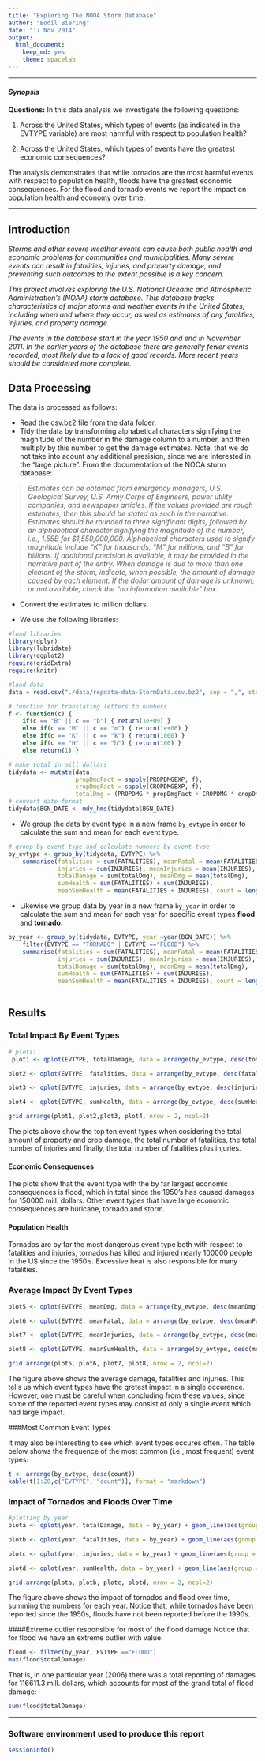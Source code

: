```yaml
---
title: "Exploring The NOOA Storm Database"
author: "Bodil Biering"
date: "17 Nov 2014"
output:
  html_document:
    keep_md: yes
    theme: spacelab
---
```



***
#### *Synopsis* 
**Questions:**
In this data analysis we investigate the following questions:

1. Across the United States, which types of events (as indicated in the EVTYPE variable) are most harmful with respect to population health?

2. Across the United States, which types of events have the greatest economic consequences?  

The analysis demonstrates that while tornados are the most harmful events with respect to population health, floods have the greatest economic consequences.
For the flood and tornado events we report the impact on population health and economy over time.

***
## Introduction

*Storms and other severe weather events can cause both public health and economic problems for communities and municipalities. Many severe events can result in fatalities, injuries, and property damage, and preventing such outcomes to the extent possible is a key concern.*

*This project involves exploring the U.S. National Oceanic and Atmospheric Administration's (NOAA) storm database. This database tracks characteristics of major storms and weather events in the United States, including when and where they occur, as well as estimates of any fatalities, injuries, and property damage.*

*The events in the database start in the year 1950 and end in November 2011. In the earlier years of the database there are generally fewer events recorded, most likely due to a lack of good records. More recent years should be considered more complete.*

## Data Processing

The data is processed as follows:

* Read the csv.bz2 file from the data folder.
* Tidy the data by transforming alphabetical characters signifying the magnitude of the number in the damage column to a number, and then multiply by this number to get the damage estimates.
Note, that we do not take into acount any additional presision, since we are interested in the "large picture".
From the documentation of the NOOA storm database:

> *Estimates can be obtained from emergency managers, U.S. Geological Survey, U.S. Army Corps of Engineers, power utility companies, and newspaper articles. If the values provided are rough estimates, then this should be stated as such in the narrative. Estimates should be rounded to three significant digits, followed by an alphabetical character signifying the magnitude of the number, i.e., 1.55B for $1,550,000,000. Alphabetical characters used to signify magnitude include “K” for thousands, “M” for millions, and “B” for billions. If additional precision is available, it may be provided in the narrative part of the entry. When damage is due to more than one element of the storm, indicate, when possible, the amount of damage caused by each element. If the dollar amount of damage is unknown, or not available, check the “no information available” box.*

* Convert the estimates to million dollars.



* We use the following libraries:
```r
#load libraries
library(dplyr)
library(lubridate)
library(ggplot2)
require(gridExtra)
require(knitr)
```


```r
#load data
data = read.csv("./data/repdata-data-StormData.csv.bz2", sep = ",", stringsAsFactors=TRUE)

# function for translating letters to numbers
f <- function(c) {
    if(c == "B" || c == "b") { return(1e+09) } 
    else if(c == "M" || c == "m") { return(1e+06) } 
    else if(c == "K" || c == "k") { return(1000) }
    else if(c == "H" || c == "h") { return(100) } 
    else return(1) }

# make total in mill dollars
tidydata <- mutate(data, 
                   propDmgFact = sapply(PROPDMGEXP, f), 
                   cropDmgFact = sapply(CROPDMGEXP, f), 
                   totalDmg = (PROPDMG * propDmgFact + CROPDMG * cropDmgFact)/1e+06)
# convert date format
tidydata$BGN_DATE <- mdy_hms(tidydata$BGN_DATE)
```




* We group the data by event type in a new frame ```by_evtype``` in order to calculate the sum and mean for each event type.
```r
# group by event type and calculate numbers by event type
by_evtype <- group_by(tidydata, EVTYPE) %>% 
    summarise(fatalities = sum(FATALITIES), meanFatal = mean(FATALITIES), 
              injuries = sum(INJURIES), meanInjuries = mean(INJURIES), 
              totalDamage = sum(totalDmg), meanDmg = mean(totalDmg), 
              sumHealth = sum(FATALITIES) + sum(INJURIES), 
              meanSumHealth = mean(FATALITIES + INJURIES), count = length(EVTYPE))

```

* Likewise we group data by year in a new frame ```by_year``` in order to calculate the sum and mean for each year for specific event types **flood** and **tornado**.
```r

by_year <- group_by(tidydata, EVTYPE, year =year(BGN_DATE)) %>% 
    filter(EVTYPE == "TORNADO" | EVTYPE =="FLOOD") %>%
    summarise(fatalities = sum(FATALITIES), meanFatal = mean(FATALITIES), 
              injuries = sum(INJURIES), meanInjuries = mean(INJURIES), 
              totalDamage = sum(totalDmg), meanDmg = mean(totalDmg), 
              sumHealth = sum(FATALITIES) + sum(INJURIES), 
              meanSumHealth = mean(FATALITIES + INJURIES), count = length(EVTYPE))
    
```





## Results

### Total Impact By Event Types
```r

# plots:
 plot1 <- qplot(EVTYPE, totalDamage, data = arrange(by_evtype, desc(totalDamage))[1:10,]) + geom_bar(stat = "identity", fill = "blue", width=0.3)  + ylab("Total property and crop damage (mill. $)") + xlab("Event type") + theme( text = element_text(size = 10), axis.text.y = element_text(size=5)) + coord_flip()

plot2 <- qplot(EVTYPE, fatalities, data = arrange(by_evtype, desc(fatalities))[1:10,]) + geom_bar(stat = "identity", fill = "red", width=0.3) + xlab("Event type") + ylab("Total number of fatalities by event type") + theme(text = element_text(size = 10), axis.text.y = element_text(size=5)) + coord_flip()

plot3 <- qplot(EVTYPE, injuries, data = arrange(by_evtype, desc(injuries))[1:10,]) + geom_bar(stat = "identity", fill = "yellow", width=0.3) + xlab("Event type") + ylab("Total number of injuries by event type") + theme(text = element_text(size = 10), axis.text.y = element_text(size=5)) + coord_flip()

plot4 <- qplot(EVTYPE, sumHealth, data = arrange(by_evtype, desc(sumHealth))[1:10,]) + geom_bar(stat = "identity", fill = "orange", width=0.3) + xlab("Event type") + ylab("Sum of fatalities and injuries by event type") + theme(text = element_text(size = 10), axis.text.y = element_text(size=5)) + coord_flip()

grid.arrange(plot1, plot2,plot3, plot4, nrow = 2, ncol=2)
```

The plots above show the top ten event types when cosidering the total amount of property and crop damage, the total number of fatalities, the total number of injuries and finally, the total number of fatalities plus injuries.

#### Economic Consequences
The plots show that the event type with the by far largest economic consequences is flood, which in total since the 1950's has caused damages for 150000 mill. dollars.
Other event types that have large economic consequences are huricane, tornado and storm.

#### Population Health
Tornados are by far the most dangerous event type both with respect to fatalities and injuries, tornados has killed and injured nearly 100000 people in the US since the 1950's.
Excessive heat is also responsible for many fatalities.

### Average Impact By Event Types
```r

plot5 <- qplot(EVTYPE, meanDmg, data = arrange(by_evtype, desc(meanDmg))[1:10,]) + geom_bar(stat = "identity", fill = "blue", width=0.3)  + ylab("Average property and crop damage per event (mill. $)") + xlab("Event type") + theme( text = element_text(size = 10), axis.text.y = element_text(size=5)) + coord_flip()

plot6 <- qplot(EVTYPE, meanFatal, data = arrange(by_evtype, desc(meanFatal))[1:10,]) + geom_bar(stat = "identity", fill = "red", width=0.3) + xlab("Event type") + ylab("Average number of fatalities per event") + theme( text = element_text(size = 10), axis.text.y = element_text(size=5)) + coord_flip()

plot7 <- qplot(EVTYPE, meanInjuries, data = arrange(by_evtype, desc(meanInjuries))[1:10,]) + geom_bar(stat = "identity", fill = "yellow", width=0.3) + xlab("Event type") + ylab("Average number of injuries per event") + theme( text = element_text(size = 10), axis.text.y = element_text(size=5))  + coord_flip()

plot8 <- qplot(EVTYPE, meanSumHealth, data = arrange(by_evtype, desc(meanSumHealth))[1:10,]) + geom_bar(stat = "identity", fill = "orange", width=0.3) + xlab("Event type") + ylab("Average sum of fatalities and injuries per event") + theme( text = element_text(size = 10), axis.text.y = element_text(size=5)) + coord_flip()

grid.arrange(plot5, plot6, plot7, plot8, nrow = 2, ncol=2)
```

The figure above shows the average damage, fatalities and injuries.
This tells us which event types have the gretest impact in a single occurence. However, one must be careful when concluding from these values, since some of the reported event types may consist of only a single event which had large impact.

###Most Common Event Types

It may also be interesting to see which event types occures often. The table below shows the frequence of the most common (i.e., most frequent) event types:
```r
t <- arrange(by_evtype, desc(count))
kable(t[1:20,c("EVTYPE", "count")], format = "markdown")
```

### Impact of Tornados and Floods Over Time
```r

#plotting by year
plota <- qplot(year, totalDamage, data = by_year) + geom_line(aes(group = EVTYPE, colour = EVTYPE)) + coord_cartesian(ylim = c(0, 20000)) + ylab("Property and crop damage (mill. $)") + theme( text = element_text(size = 8))

plotb <- qplot(year, fatalities, data = by_year) + geom_line(aes(group = EVTYPE, colour = EVTYPE)) + ylab("Number of fatalities") + theme( text = element_text(size = 8))

plotc <- qplot(year, injuries, data = by_year) + geom_line(aes(group = EVTYPE, colour = EVTYPE)) + ylab("Number of injuries") + theme( text = element_text(size = 8))

plotd <- qplot(year, sumHealth, data = by_year) + geom_line(aes(group = EVTYPE, colour = EVTYPE)) + ylab("Sum of fatalities and injuries") + theme( text = element_text(size = 8))

grid.arrange(plota, plotb, plotc, plotd, nrow = 2, ncol=2)
```

The figure above shows the impact of tornados and flood over time, summing the numbers for each year. Notice that, while tornados have been reported since the 1950s, floods have not been reported before the 1990s.

####Extreme outlier responsible for most of the flood damage
Notice that for flood we have an extreme outlier with value:
```r
flood <- filter(by_year, EVTYPE =="FLOOD")
max(flood$totalDamage)

```

That is, in one particular year (2006) there was a total reporting of damages for 116611.3 mill. dollars,
which accounts for most of the grand total of flood damage:
```r
sum(flood$totalDamage)
```

****
### Software environment used to produce this report

```r
sessionInfo()
```